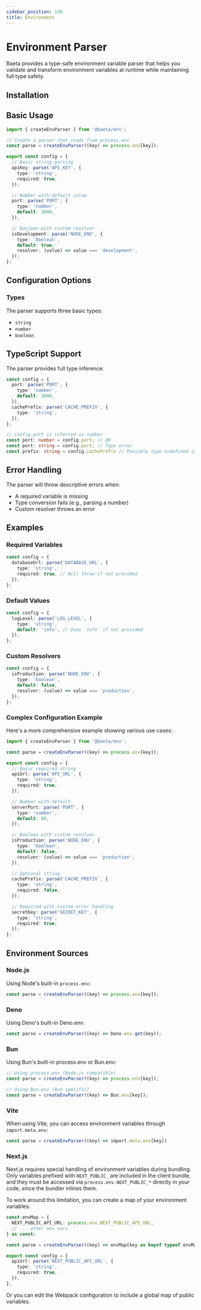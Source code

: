 ```yaml
---
sidebar_position: 130
title: Environment
---
```


# Environment Parser

Baeta provides a type-safe environment variable parser that helps you validate and transform environment variables at runtime while maintaining full type safety.

## Installation


<PackageManagerAdd package="@baeta/env" />

## Basic Usage

```typescript
import { createEnvParser } from '@baeta/env';

// Create a parser that reads from process.env
const parse = createEnvParser((key) => process.env[key]);

export const config = {
  // Basic string parsing
  apiKey: parse('API_KEY', {
    type: 'string',
    required: true,
  }),

  // Number with default value
  port: parse('PORT', {
    type: 'number',
    default: 3000,
  }),

  // Boolean with custom resolver
  isDevelopment: parse('NODE_ENV', {
    type: 'boolean',
    default: true,
    resolver: (value) => value === 'development',
  }),
};
```

## Configuration Options

### Types

The parser supports three basic types:
- `string`
- `number`
- `boolean`

## TypeScript Support

The parser provides full type inference:

```typescript
const config = {
  port: parse('PORT', {
    type: 'number',
    default: 3000,
  }),
  cachePrefix: parse('CACHE_PREFIX', {
    type: 'string',
  }),
};

// config.port is inferred as number
const port: number = config.port; // OK
const port: string = config.port; // Type error
const prefix: string = config.cachePrefix // Possible type undefined is not assignable to string
```

## Error Handling

The parser will throw descriptive errors when:
- A required variable is missing
- Type conversion fails (e.g., parsing a number)
- Custom resolver throws an error

## Examples

### Required Variables

```typescript
const config = {
  databaseUrl: parse('DATABASE_URL', {
    type: 'string',
    required: true, // Will throw if not provided
  }),
};
```

### Default Values

```typescript
const config = {
  logLevel: parse('LOG_LEVEL', {
    type: 'string',
    default: 'info', // Uses 'info' if not provided
  }),
};
```

### Custom Resolvers

```typescript
const config = {
  isProduction: parse('NODE_ENV', {
    type: 'boolean',
    default: false,
    resolver: (value) => value === 'production',
  }),
};
```
### Complex Configuration Example

Here's a more comprehensive example showing various use cases:

```typescript
import { createEnvParser } from '@baeta/env';

const parse = createEnvParser((key) => process.env[key]);

export const config = {
  // Basic required string
  apiUrl: parse('API_URL', {
    type: 'string',
    required: true,
  }),

  // Number with default
  serverPort: parse('PORT', {
    type: 'number',
    default: 80,
  }),

  // Boolean with custom resolver
  isProduction: parse('NODE_ENV', {
    type: 'boolean',
    default: false,
    resolver: (value) => value === 'production',
  }),

  // Optional string
  cachePrefix: parse('CACHE_PREFIX', {
    type: 'string',
    required: false,
  }),

  // Required with custom error handling
  secretKey: parse('SECRET_KEY', {
    type: 'string',
    required: true,
  }),
};
```

## Environment Sources


### Node.js
Using Node's built-in `process.env`:

```typescript
const parse = createEnvParser((key) => process.env[key]);
```

### Deno

Using Deno's built-in Deno.env:

```typescript
const parse = createEnvParser((key) => Deno.env.get(key));
```

### Bun

Using Bun's built-in process.env or Bun.env:

```typescript
// Using process.env (Node.js compatible)
const parse = createEnvParser((key) => process.env[key]);

// Using Bun.env (Bun specific)
const parse = createEnvParser((key) => Bun.env[key]);
```

### Vite

When using Vite, you can access environment variables through `import.meta.env`:

```typescript
const parse = createEnvParser((key) => import.meta.env[key])
```

### Next.js

Next.js requires special handling of environment variables during bundling. Only variables prefixed with `NEXT_PUBLIC_` are included in the client bundle, and they must be accessed via `process.env.NEXT_PUBLIC_*` directly in your code, since the bundler inlines them.

To work around this limitation, you can create a map of your environment variables:

```typescript
const envMap = {
  NEXT_PUBLIC_API_URL: process.env.NEXT_PUBLIC_API_URL,
  // ... other env vars
} as const;

const parse = createEnvParser((key) => envMap[key as keyof typeof envMap]);

export const config = {
  apiUrl: parse('NEXT_PUBLIC_API_URL', {
    type: 'string',
    required: true,
  }),
};
```

Or you can edit the Webpack configuration to include a global map of public variables.
